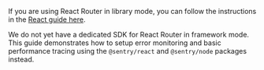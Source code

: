 <Alert title='Looking for library mode?' level='warning'>

If you are using React Router in library mode, you can follow the instructions in the [React guide here](/platforms/javascript/guides/react/features/react-router/v7).

</Alert>

<Alert title='SDK Limitations' level='warning'>

We do not yet have a dedicated SDK for React Router in framework mode.
This guide demonstrates how to setup error monitoring and basic performance tracing using the `@sentry/react` and `@sentry/node` packages instead.

</Alert>
